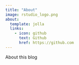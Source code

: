 ```yaml
---
title: "About"
image: rstudio_logo.png
about:
  template: jolla
  links:
    - icon: github
      text: Github
      href: https://github.com
---
```


About this blog
